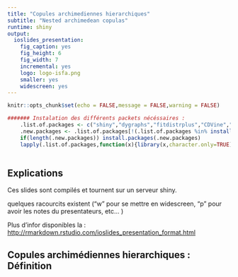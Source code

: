 ```yaml
---
title: "Copules archimediennes hierarchiques"
subtitle: "Nested archimedean copulas"
runtime: shiny
output: 
  ioslides_presentation:
    fig_caption: yes
    fig_height: 6
    fig_width: 7
    incremental: yes
    logo: logo-isfa.png
    smaller: yes
    widescreen: yes
---
```


```r
knitr::opts_chunk$set(echo = FALSE,message = FALSE,warning = FALSE)

####### Instalation des différents packets nécéssaires : 
    .list.of.packages <- c("shiny","dygraphs","fitdistrplus","CDVine","asbio","copula","VineCopula","shinyjs")
    .new.packages <- .list.of.packages[!(.list.of.packages %in% installed.packages()[,"Package"])]
    if(length(.new.packages)) install.packages(.new.packages)
    lapply(.list.of.packages,function(x){library(x,character.only=TRUE)}) 
    
```

## Explications

Ces slides sont compilés et tournent sur un serveur shiny. 

quelques racourcits existent ("w" pour se mettre en widescreen, "p" pour avoir les notes du presentateurs, etc... )

Plus d'infor disponibles la : 
<http://rmarkdown.rstudio.com/ioslides_presentation_format.html>

## Copules archimédiennes hierarchiques : Définition




<!-- ## Dygraphs : Pour les séries temporelles. -->
<!-- ````{r} -->
<!-- library(dygraphs,quietly = TRUE) -->
<!-- dygraph(nhtemp, main = "New Haven Temperatures") %>%  -->
<!--   dyRangeSelector(dateWindow = c("1920-01-01", "1960-01-01")) -->
<!-- ```` -->


<!-- ## Plotly avec D3.js -->
<!-- ````{r} -->
<!-- library(ggplot2,quietly = TRUE) -->
<!-- library(plotly,quietly = TRUE) -->
<!-- p <- ggplot(data = diamonds, aes(x = cut, fill = clarity)) + -->
<!--             geom_bar(position = "dodge") -->
<!-- ggplotly(p) -->
<!-- ```` -->


<!-- ## Highcharts  -->
<!-- ````{r, echo=FALSE} -->
<!-- library(magrittr,quietly = TRUE) -->
<!-- library(highcharter,quietly = TRUE) -->
<!-- highchart() %>%  -->
<!--   hc_title(text = "Scatter chart with size and color") %>%  -->
<!--   hc_add_series_scatter(mtcars$wt, mtcars$mpg, -->
<!--                         mtcars$drat, mtcars$hp) -->
<!-- ```` -->


<!-- ## Bokeh -->
<!-- ````{r} -->
<!-- library(rbokeh,quietly = TRUE) -->
<!-- figure() %>% -->
<!--   ly_points(Sepal.Length, Sepal.Width, data = iris, -->
<!--     color = Species, glyph = Species, -->
<!--     hover = list(Sepal.Length, Sepal.Width)) -->
<!-- ```` -->

<!-- ## network3D -->

<!-- ```{r} -->
<!-- require(networkD3,quietly = TRUE) -->
<!-- data(MisLinks, MisNodes) -->
<!-- forceNetwork(Links = MisLinks, Nodes = MisNodes, Source = "source", -->
<!--              Target = "target", Value = "value", NodeID = "name", -->
<!--              Group = "group", opacity = 0.4) -->
<!-- ``` -->

<!-- ## Un peu de shiny ? -->

<!-- ```{r eruptions} -->
<!-- inputPanel( -->
<!--   selectInput("n_breaks", label = "Number of bins:", -->
<!--               choices = c(10, 20, 35, 50), selected = 20), -->

<!--   sliderInput("bw_adjust", label = "Bandwidth adjustment:", -->
<!--               min = 0.2, max = 2, value = 1, step = 0.2) -->
<!-- ) -->

<!-- renderPlot({ -->
<!--   hist(faithful$eruptions, probability = TRUE, breaks = as.numeric(input$n_breaks), -->
<!--        xlab = "Duration (minutes)", main = "Geyser eruption duration") -->

<!--   dens <- density(faithful$eruptions, adjust = input$bw_adjust) -->
<!--   lines(dens, col = "blue") -->
<!-- }) -->
<!-- ``` -->


<!-- ## Ou tout simplement une datatable :  -->
<!-- ```{r} -->
<!-- library(DT,quietly = TRUE) -->
<!-- datatable(iris, options = list(pageLength = 5)) -->
<!-- ``` -->


<!-- ## Bullets -->

<!-- - Bullet 1 -->
<!-- - Bullet 2 -->
<!-- - Bullet 3 -->

<!-- ## R Output -->

<!-- ```{r cars} -->
<!-- summary(cars) -->
<!-- ``` -->


